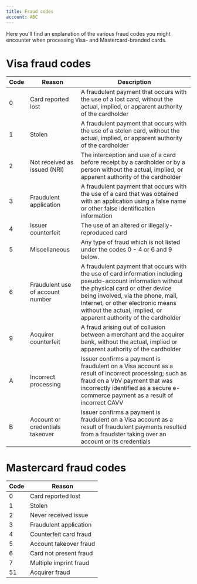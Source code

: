 ```yaml
---
title: Fraud codes
account: ABC
---
```


Here you'll find an explanation of the various fraud codes you might encounter when processing Visa- and Mastercard-branded cards.

Visa fraud codes
================

| Code | Reason | Description |
| --- | --- | --- |
| 0 | Card reported lost | A fraudulent payment that occurs with the use of a lost card, without the actual, implied, or apparent authority of the cardholder |
| 1 | Stolen | A fraudulent payment that occurs with the use of a stolen card, without the actual, implied, or apparent authority of the cardholder |
| 2 | Not received as issued (NRI) | The interception and use of a card before receipt by a cardholder or by a person without the actual, implied, or apparent authority of the cardholder |
| 3 | Fraudulent application | A fraudulent payment that occurs with the use of a card that was obtained with an application using a false name or other false identification information |
| 4 | Issuer counterfeit | The use of an altered or illegally-reproduced card |
| 5 | Miscellaneous | Any type of fraud which is not listed under the codes 0 - 4 or 6 and 9 below. |
| 6 | Fraudulent use of account number | A fraudulent payment that occurs with the use of card information including pseudo-account information without the physical card or other device being involved, via the phone, mail, Internet, or other electronic means without the actual, implied, or apparent authority of the cardholder |
| 9 | Acquirer counterfeit | A fraud arising out of collusion between a merchant and the acquirer bank, without the actual, implied or apparent authority of the cardholder |
| A | Incorrect processing | Issuer confirms a payment is fraudulent on a Visa account as a result of incorrect processing; such as fraud on a VbV payment that was incorrectly identified as a secure e-commerce payment as a result of incorrect CAVV |
| B | Account or credentials takeover | Issuer confirms a payment is fraudulent on a Visa account as a result of fraudulent payments resulted from a fraudster taking over an account or its credentials |

Mastercard fraud codes
======================

| Code | Reason |
| --- | --- |
| 0 | Card reported lost |
| 1 | Stolen |
| 2 | Never received issue |
| 3 | Fraudulent application |
| 4 | Counterfeit card fraud |
| 5 | Account takeover fraud |
| 6 | Card not present fraud |
| 7 | Multiple imprint fraud |
| 51 | Acquirer fraud |

  